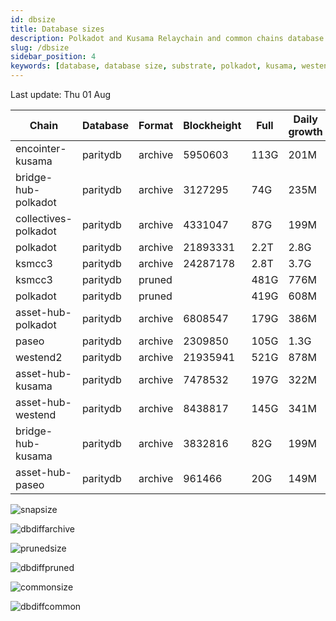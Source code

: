 ```yaml
---
id: dbsize
title: Database sizes
description: Polkadot and Kusama Relaychain and common chains database sizes
slug: /dbsize
sidebar_position: 4
keywords: [database, database size, substrate, polkadot, kusama, westend]
---
```



Last update: Thu 01 Aug

| Chain    | Database   | Format | Blockheight | Full         | Daily growth |
| ------------------------| ----------- | -------- | ------- | ---------- | ----- | 
| encointer-kusama | paritydb | archive | 5950603 | 113G | 201M |
| bridge-hub-polkadot | paritydb | archive | 3127295 | 74G | 235M |
| collectives-polkadot | paritydb | archive | 4331047 | 87G | 199M |
| polkadot | paritydb | archive | 21893331 | 2.2T | 2.8G |
| ksmcc3 | paritydb | archive | 24287178 | 2.8T | 3.7G |
| ksmcc3 | paritydb | pruned |  | 481G | 776M |
| polkadot | paritydb | pruned |  | 419G | 608M |
| asset-hub-polkadot | paritydb | archive | 6808547 | 179G | 386M |
| paseo | paritydb | archive | 2309850 | 105G | 1.3G |
| westend2 | paritydb | archive | 21935941 | 521G | 878M |
| asset-hub-kusama | paritydb | archive | 7478532 | 197G | 322M |
| asset-hub-westend | paritydb | archive | 8438817 | 145G | 341M |
| bridge-hub-kusama | paritydb | archive | 3832816 | 82G | 199M |
| asset-hub-paseo | paritydb | archive | 961466 | 20G | 149M |

![snapsize](/img/archivesize.png)

![dbdiffarchive](/img/dbdiffrelay.png)

![prunedsize](/img/prunedsize.png)

![dbdiffpruned](/img/dbdiffpruned.png)

![commonsize](/img/commonsize.png)

![dbdiffcommon](/img/dbdiffcommon.png)
